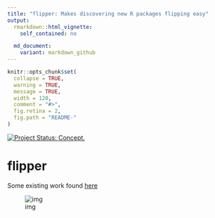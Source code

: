 ```yaml
---
title: "flipper: Makes discovering new R packages flipping easy"
output:
  rmarkdown::html_vignette:
    self_contained: no

  md_document:
    variant: markdown_github
---
```


<!-- README.md is generated from README.Rmd. Please edit that file -->

```r
knitr::opts_chunk$set(
  collapse = TRUE,
  warning = TRUE,
  message = TRUE,
  width = 120,
  comment = "#>",
  fig.retina = 2,
  fig.path = "README-"
)
```

[![Project Status: Concept.](http://www.repostatus.org/badges/latest/concept.svg)](http://www.repostatus.org/#concept)

# flipper

Some existing work found [here](https://github.com/njtierney/cranscan)


![img](https://user-images.githubusercontent.com/6697851/28676976-7686e070-72ec-11e7-93aa-9062d5809711.png)
